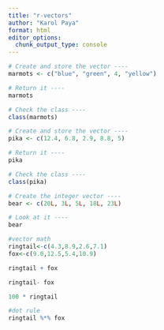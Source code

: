 ```yaml
---
title: "r-vectors"
author: "Karol Paya"
format: html
editor_options: 
  chunk_output_type: console
---
```


```r
# Create and store the vector ----
marmots <- c("blue", "green", 4, "yellow")

# Return it ----
marmots

# Check the class ----
class(marmots)

# Create and store the vector ----
pika <- c(12.4, 6.8, 2.9, 8.8, 5)

# Return it ----
pika

# Check the class ----
class(pika)

```

```r
# Create the integer vector ----
bear <- c(20L, 3L, 5L, 18L, 23L)

# Look at it ----
bear
```


```r
#vector math
ringtail<-c(4.3,8.9,2.6,7.1)
fox<-c(9.0,12.5,5.4,10.9)

ringtail + fox

ringtail- fox

100 * ringtail

#dot rule
ringtail %*% fox

```

